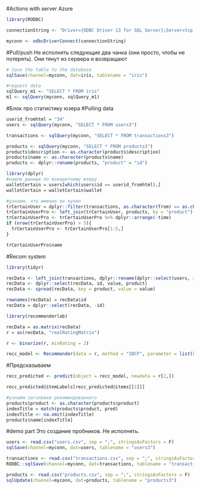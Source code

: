 
#Actions with server Azure
```r
library(RODBC)    

connectionString <- "Driver={ODBC Driver 13 for SQL Server};Server=tcp:chainreaction.database.windows.net,1433;Database=chainreaction;Uid=hacker@chainreaction;Pwd=kotbumnahpro4$;Encrypt=yes;TrustServerCertificate=no;Connection Timeout=30;"

myconn <- odbcDriverConnect(connectionString)
```

#Pull/push
Не исполнять следующие два чанка (они просто, чтобы не потерять).
Они тянут из сервера и возвращают
```r
# Save the table to the database
sqlSave(channel=myconn, dat=iris, tablename = "iris")
```

```r
#request data
sqlQuery_m1 <- "SELECT * FROM iris"
m1 <- sqlQuery(myconn, sqlQuery_m1)
```

#Блок про статистику юзера
#Pulling data
```r
userid_fromhtml = "34"
users <- sqlQuery(myconn, "SELECT * FROM users3")

transactions <- sqlQuery(myconn, "SELECT * FROM transactions3")

products <- sqlQuery(myconn, "SELECT * FROM products3")
products$description <- as.character(products$description)
products$name <- as.character(products$name)
products <- dplyr::rename(products, "product" = "id")
```

```r
library(dplyr)
#нашли данные по конкретному юзеру
walletCertain = users[which(users$id == userid_fromhtml),]
walletCertain = walletCertain$wallet

#узнаем, что именно он купил
trCertainUser = dplyr::filter(transactions, as.character(from) == as.character(walletCertain))
trCertainUserPro <- left_join(trCertainUser, products, by = "product")
trCertainUserPro <- trCertainUserPro %>% dplyr::arrange(-time)
if (nrow(trCertainUserPro) > 5){
  trCertainUserPro <- trCertainUserPro[1:5,]
}

trCertainUserPro$name
```

#Recom system
```r
library(tidyr)

recData <- left_join(transactions, dplyr::rename(dplyr::select(users, id, wallet), "from" = "wallet"))
recData <- dplyr::select(recData, id, value, product)
recData <- spread(recData, key = product, value = value)

rownames(recData) = recData$id
recData = dplyr::select(recData, -id)

library(recommenderlab)

recData = as.matrix(recData)
r = as(recData, "realRatingMatrix")

r <- binarize(r, minRating = 2)

recc_model <- Recommender(data = r, method = "IBCF", parameter = list(k = 30)) 
```

#Предсказываем
```r
recc_predicted <- predict(object = recc_model, newdata = r[2,])

recc_predicted@itemLabels[recc_predicted@items[[1]]]

#узнаём заголовки рекомендованного
products$product <- as.character(products$product)
indexTitle = match(products$product, pred)
indexTitle <- na.omit(indexTitle)
products$name[indexTitle]
```

#demo part
Это создание пробников. Не исполнять. 
```r
users <- read.csv("users.csv", sep = ";", stringsAsFactors = F)
sqlSave(channel=myconn, dat=users, tablename = "users3")

transactions <- read.csv("transactions.csv", sep = ";", stringsAsFactors = F)
RODBC::sqlSave(channel=myconn, dat=transactions, tablename = "transactions3", rownames=F)

products <- read.csv("products.csv", sep = ";", stringsAsFactors = F)
sqlUpdate(channel=myconn, dat=products, tablename = "products3")
```




